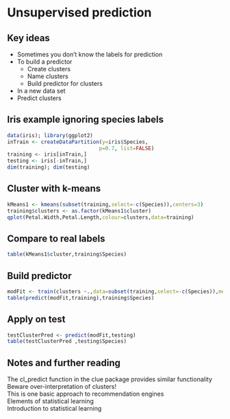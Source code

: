 # Unsupervised prediction

## Key ideas

  - Sometimes you don't know the labels for prediction  
  - To build a predictor  
    - Create clusters  
    - Name clusters  
    - Build predictor for clusters  
  - In a new data set  
  - Predict clusters  
  
## Iris example ignoring species labels

```r
data(iris); library(ggplot2)
inTrain <- createDataPartition(y=iris$Species,
                              p=0.7, list=FALSE)
training <- iris[inTrain,]
testing <- iris[-inTrain,]
dim(training); dim(testing)
```

## Cluster with k-means

```r
kMeans1 <- kmeans(subset(training,select=-c(Species)),centers=3)
training$clusters <- as.factor(kMeans1$cluster)
qplot(Petal.Width,Petal.Length,colour=clusters,data=training)
```

## Compare to real labels
```r
table(kMeans1$cluster,training$Species)
```

## Build predictor
```r
modFit <- train(clusters ~.,data=subset(training,select=-c(Species)),method="rpart")
table(predict(modFit,training),training$Species)
```

## Apply on test
```r
testClusterPred <- predict(modFit,testing) 
table(testClusterPred ,testing$Species)
```

## Notes and further reading

The cl_predict function in the clue package provides similar functionality  
Beware over-interpretation of clusters!  
This is one basic approach to recommendation engines  
Elements of statistical learning  
Introduction to statistical learning  